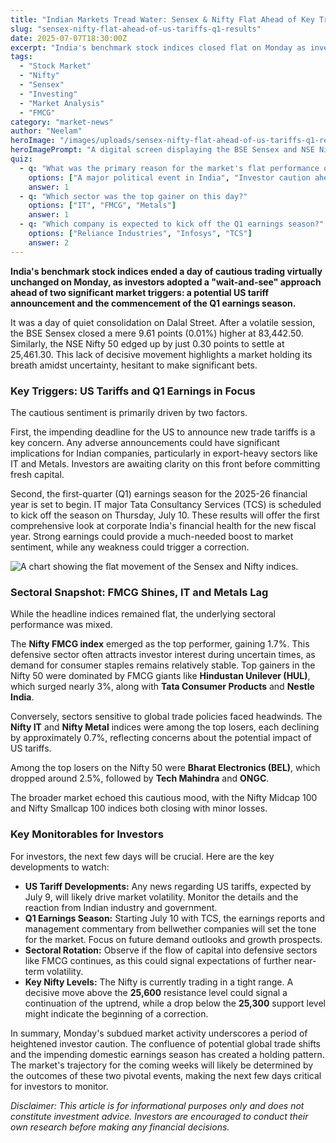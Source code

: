 ```yaml
---
title: "Indian Markets Tread Water: Sensex & Nifty Flat Ahead of Key Triggers"
slug: "sensex-nifty-flat-ahead-of-us-tariffs-q1-results"
date: 2025-07-07T18:30:00Z
excerpt: "India's benchmark stock indices closed flat on Monday as investors adopted a cautious stance ahead of potential US tariff announcements and the start of the Q1 earnings season."
tags:
  - "Stock Market"
  - "Nifty"
  - "Sensex"
  - "Investing"
  - "Market Analysis"
  - "FMCG"
category: "market-news"
author: "Neelam"
heroImage: "/images/uploads/sensex-nifty-flat-ahead-of-us-tariffs-q1-results/hero-image.jpg"
heroImagePrompt: "A digital screen displaying the BSE Sensex and NSE Nifty stock market tickers with flatline graphs, symbolizing a day of no significant movement. The background has subtle bull and bear motifs."
quiz:
  - q: "What was the primary reason for the market's flat performance on July 7, 2025?"
    options: ["A major political event in India", "Investor caution ahead of US tariffs and Q1 results", "A sudden crash in global markets"]
    answer: 1
  - q: "Which sector was the top gainer on this day?"
    options: ["IT", "FMCG", "Metals"]
    answer: 1
  - q: "Which company is expected to kick off the Q1 earnings season?"
    options: ["Reliance Industries", "Infosys", "TCS"]
    answer: 2
---
```


**India's benchmark stock indices ended a day of cautious trading virtually unchanged on Monday, as investors adopted a "wait-and-see" approach ahead of two significant market triggers: a potential US tariff announcement and the commencement of the Q1 earnings season.**

It was a day of quiet consolidation on Dalal Street. After a volatile session, the BSE Sensex closed a mere 9.61 points (0.01%) higher at 83,442.50. Similarly, the NSE Nifty 50 edged up by just 0.30 points to settle at 25,461.30. This lack of decisive movement highlights a market holding its breath amidst uncertainty, hesitant to make significant bets.

### Key Triggers: US Tariffs and Q1 Earnings in Focus

The cautious sentiment is primarily driven by two factors.

First, the impending deadline for the US to announce new trade tariffs is a key concern. Any adverse announcements could have significant implications for Indian companies, particularly in export-heavy sectors like IT and Metals. Investors are awaiting clarity on this front before committing fresh capital.

Second, the first-quarter (Q1) earnings season for the 2025-26 financial year is set to begin. IT major Tata Consultancy Services (TCS) is scheduled to kick off the season on Thursday, July 10. These results will offer the first comprehensive look at corporate India's financial health for the new fiscal year. Strong earnings could provide a much-needed boost to market sentiment, while any weakness could trigger a correction.

![A chart showing the flat movement of the Sensex and Nifty indices.](/images/uploads/sensex-nifty-flat-ahead-of-us-tariffs-q1-results/market-flatline.png)

### Sectoral Snapshot: FMCG Shines, IT and Metals Lag

While the headline indices remained flat, the underlying sectoral performance was mixed.

The **Nifty FMCG index** emerged as the top performer, gaining 1.7%. This defensive sector often attracts investor interest during uncertain times, as demand for consumer staples remains relatively stable. Top gainers in the Nifty 50 were dominated by FMCG giants like **Hindustan Unilever (HUL)**, which surged nearly 3%, along with **Tata Consumer Products** and **Nestle India**.

Conversely, sectors sensitive to global trade policies faced headwinds. The **Nifty IT** and **Nifty Metal** indices were among the top losers, each declining by approximately 0.7%, reflecting concerns about the potential impact of US tariffs.

Among the top losers on the Nifty 50 were **Bharat Electronics (BEL)**, which dropped around 2.5%, followed by **Tech Mahindra** and **ONGC**.

The broader market echoed this cautious mood, with the Nifty Midcap 100 and Nifty Smallcap 100 indices both closing with minor losses.

### Key Monitorables for Investors

For investors, the next few days will be crucial. Here are the key developments to watch:

*   **US Tariff Developments:** Any news regarding US tariffs, expected by July 9, will likely drive market volatility. Monitor the details and the reaction from Indian industry and government.
*   **Q1 Earnings Season:** Starting July 10 with TCS, the earnings reports and management commentary from bellwether companies will set the tone for the market. Focus on future demand outlooks and growth prospects.
*   **Sectoral Rotation:** Observe if the flow of capital into defensive sectors like FMCG continues, as this could signal expectations of further near-term volatility.
*   **Key Nifty Levels:** The Nifty is currently trading in a tight range. A decisive move above the **25,600** resistance level could signal a continuation of the uptrend, while a drop below the **25,300** support level might indicate the beginning of a correction.

In summary, Monday's subdued market activity underscores a period of heightened investor caution. The confluence of potential global trade shifts and the impending domestic earnings season has created a holding pattern. The market's trajectory for the coming weeks will likely be determined by the outcomes of these two pivotal events, making the next few days critical for investors to monitor.

*Disclaimer: This article is for informational purposes only and does not constitute investment advice. Investors are encouraged to conduct their own research before making any financial decisions.*